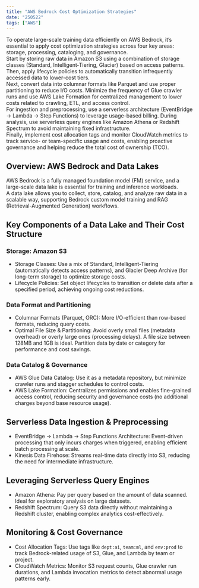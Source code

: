 ```yaml
---
title: "AWS Bedrock Cost Optimization Strategies"
date: "250522"
tags: ["AWS"]
---
```


To operate large-scale training data efficiently on AWS Bedrock, it’s essential to apply cost optimization strategies across four key areas: storage, processing, cataloging, and governance.  
Start by storing raw data in Amazon S3 using a combination of storage classes (Standard, Intelligent‐Tiering, Glacier) based on access patterns. Then, apply lifecycle policies to automatically transition infrequently accessed data to lower-cost tiers.  
Next, convert data into columnar formats like Parquet and use proper partitioning to reduce I/O costs. Minimize the frequency of Glue crawler runs and use AWS Lake Formation for centralized management to lower costs related to crawling, ETL, and access control.  
For ingestion and preprocessing, use a serverless architecture (EventBridge → Lambda → Step Functions) to leverage usage-based billing. During analysis, use serverless query engines like Amazon Athena or Redshift Spectrum to avoid maintaining fixed infrastructure.  
Finally, implement cost allocation tags and monitor CloudWatch metrics to track service- or team-specific usage and costs, enabling proactive governance and helping reduce the total cost of ownership (TCO).

## Overview: AWS Bedrock and Data Lakes

AWS Bedrock is a fully managed foundation model (FM) service, and a large-scale data lake is essential for training and inference workloads.  
A data lake allows you to collect, store, catalog, and analyze raw data in a scalable way, supporting Bedrock custom model training and RAG (Retrieval-Augmented Generation) workflows.

## Key Components of a Data Lake and Their Cost Structure

### Storage: Amazon S3

- Storage Classes: Use a mix of Standard, Intelligent-Tiering (automatically detects access patterns), and Glacier Deep Archive (for long-term storage) to optimize storage costs.
- Lifecycle Policies: Set object lifecycles to transition or delete data after a specified period, achieving ongoing cost reductions.

### Data Format and Partitioning

- Columnar Formats (Parquet, ORC): More I/O-efficient than row-based formats, reducing query costs.
- Optimal File Size & Partitioning: Avoid overly small files (metadata overhead) or overly large ones (processing delays). A file size between 128MB and 1GB is ideal. Partition data by date or category for performance and cost savings.

### Data Catalog & Governance

- AWS Glue Data Catalog: Use it as a metadata repository, but minimize crawler runs and stagger schedules to control costs.
- AWS Lake Formation: Centralizes permissions and enables fine-grained access control, reducing security and governance costs (no additional charges beyond base resource usage).

## Serverless Data Ingestion & Preprocessing

- EventBridge → Lambda → Step Functions Architecture: Event-driven processing that only incurs charges when triggered, enabling efficient batch processing at scale.
- Kinesis Data Firehose: Streams real-time data directly into S3, reducing the need for intermediate infrastructure.

## Leveraging Serverless Query Engines

- Amazon Athena: Pay per query based on the amount of data scanned. Ideal for exploratory analysis on large datasets.
- Redshift Spectrum: Query S3 data directly without maintaining a Redshift cluster, enabling complex analytics cost-effectively.

## Monitoring & Cost Governance

- Cost Allocation Tags: Use tags like `dept:ai`, `team:ml`, and `env:prod` to track Bedrock-related usage of S3, Glue, and Lambda by team or project.
- CloudWatch Metrics: Monitor S3 request counts, Glue crawler run durations, and Lambda invocation metrics to detect abnormal usage patterns early.
